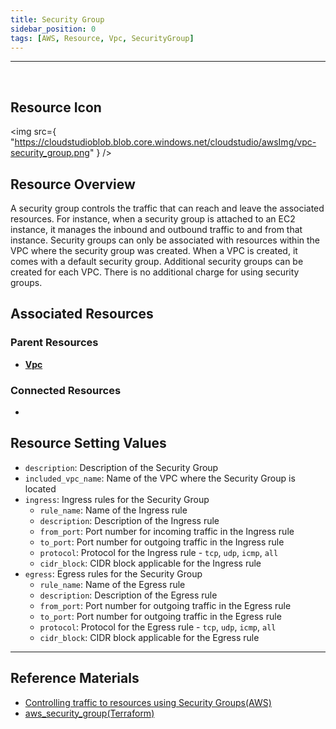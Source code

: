 ```yaml
---
title: Security Group
sidebar_position: 0
tags: [AWS, Resource, Vpc, SecurityGroup]
---
```


<hr />
<br />

## Resource Icon

<img
    src={
        "https://cloudstudioblob.blob.core.windows.net/cloudstudio/awsImg/vpc-security_group.png"
    }
/>

## Resource Overview

A security group controls the traffic that can reach and leave the associated resources. 
For instance, when a security group is attached to an EC2 instance, it manages the inbound and outbound traffic to and from that instance. 
Security groups can only be associated with resources within the VPC where the security group was created.
When a VPC is created, it comes with a default security group. 
Additional security groups can be created for each VPC.
There is no additional charge for using security groups.

## Associated Resources

### Parent Resources

-   [**Vpc**](https://docs.cstudio.app/docs/resource/aws/Vpc/)

### Connected Resources

-

## Resource Setting Values

-   `description`: Description of the Security Group
-   `included_vpc_name`: Name of the VPC where the Security Group is located
-   `ingress`: Ingress rules for the Security Group
    -   `rule_name`: Name of the Ingress rule
    -   `description`: Description of the Ingress rule
    -   `from_port`: Port number for incoming traffic in the Ingress rule
    -   `to_port`: Port number for outgoing traffic in the Ingress rule
    -   `protocol`: Protocol for the Ingress rule - `tcp`, `udp`, `icmp`, `all`
    -   `cidr_block`: CIDR block applicable for the Ingress rule
-   `egress`: Egress rules for the Security Group
    -   `rule_name`: Name of the Egress rule
    -   `description`: Description of the Egress rule
    -   `from_port`: Port number for outgoing traffic in the Egress rule
    -   `to_port`: Port number for outgoing traffic in the Egress rule
    -   `protocol`: Protocol for the Egress rule - `tcp`, `udp`, `icmp`, `all`
    -   `cidr_block`: CIDR block applicable for the Egress rule

---

## Reference Materials

-   [Controlling traffic to resources using Security Groups(AWS)](https://docs.aws.amazon.com/ko_kr/vpc/latest/userguide/vpc-security-groups.html)
-   [aws_security_group(Terraform)](https://registry.terraform.io/providers/hashicorp/aws/latest/docs/resources/security_group)
